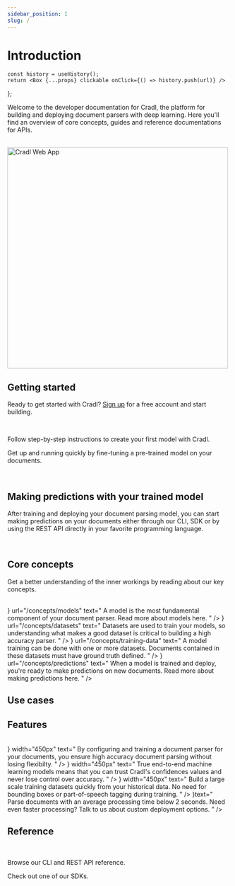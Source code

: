 ```yaml
---
sidebar_position: 1
slug: /
---
```


# Introduction


    const history = useHistory();
    return <Box {...props} clickable onClick={() => history.push(url)} />
};


Welcome to the developer documentation for Cradl, the platform for building and deploying document parsers with deep
learning. Here you'll find an overview of core concepts, guides and reference documentations for APIs.

<br/>

<BoxContainer>
  <Box border="none" padding="6px" background="none" width="400px">
    <HeaderText icon="/img/steps/01.svg" title="Build" text="Build and train high-accuracy document parsing models for any document." />
    <HeaderText icon="/img/steps/02.svg" title="Deploy" text="Deploy and integrate your model with developer-friendly REST APIs." />
    <HeaderText icon="/img/steps/03.svg" title="Improve" text="Continuously improve your deployed model over time with seamless feedback loops." />
  </Box>
  <img src="/img/model_overview.png" alt="Cradl Web App" width="500px" />
</BoxContainer>

## Getting started
Ready to get started with Cradl? [Sign up](https://app.cradl.ai/signup) for a free account and start building.

<br/>

<BoxContainer>
  <Box title="Build your first document parser" width="450px">
    <p>
    Follow step-by-step instructions to create your first model with Cradl.
    </p>
    <BoxAction text="Get started with the CLI" href="/get-started/create-a-model" />
    <BoxAction text="Get started with the Python SDK" href="/get-started/create-a-model" />
    <BoxAction text="Get started with the Web app" href="/quickstart/invoice_model" />
  </Box>

  <Box title="Start with a community model" width="450px">
    <p>
    Get up and running quickly by fine-tuning a pre-trained model on your documents.
    </p>
    <BoxAction text="Clone invoice model" href="https://app.cradl.ai/models" />
    <BoxAction text="Clone receipt model" href="https://app.cradl.ai/models" />
  </Box>
</BoxContainer>

<br />


## Making predictions with your trained model
After training and deploying your document parsing model, you can start making predictions on your documents
either through our CLI, SDK or by using the REST API directly in your favorite programming language.

<div style={{display: 'flex', width: '75%'}}>
  <Terminal
    lines={[
      {
        'text': 'las documents create invoice.pdf',
        'cmd': true
      },
      {
        'text': JSON.stringify({
          documentId: 'las:document:0123456789abcdef',
          contentType: 'application/pdf'
        }, null, 2),
        'cmd': false
      },
      {
        'text': 'las predictions create las:document:123 las:model:123',
        'cmd': true
      },
      {
        'text': JSON.stringify({
          predictions: [
            {label: 'total_amount', value: '143.67', confidence: 0.9943225616},
          ]
        }, null, 2),
        'cmd': false
      }
    ]}
    interval={25}
    height={350}
  />
</div>

<br />

## Core concepts
Get a better understanding of the inner workings by reading about our key concepts.

<br/>

<BoxContainer>
  <LinkBox title="Model" width="450px" icon={<Icons.Box size={"48px"} />} url="/concepts/models" text="
    A model is the most fundamental component of your document parser. Read more about models here.
  " />
  <LinkBox title="Dataset" width="450px" icon={<Icons.Database />} url="/concepts/datasets" text="
    Datasets are used to train your models, so understanding what makes a good dataset is critical to building a high
    accuracy parser.
  " />
  <LinkBox title="Training" width="450px" icon={<Icons.Cpu />} url="/concepts/training-data" text="
    A model training can be done with one or more datasets.
    Documents contained in these datasets must have ground truth defined.
  " />
  <LinkBox title="Prediction" width="450px" icon={<Icons.Activity size={48} />} url="/concepts/predictions" text="
    When a model is trained and deploy, you're ready to make predictions on new documents.
    Read more about making predictions here.
  " />
</BoxContainer>

<br/>

## Use cases

<BoxContainer>
  <TextBox title="Automate your document processes" width="450px" text="
  Automate the processing of documents like invoices and reduce time, cost and errors while letting your co-workers
  spend their time on more meaningful work.
  " />
  <TextBox title="Build great user experiences" width="450px" text="
  Build amazing user experience and increase customer satisfaction by reducing friction
  in onboarding, data entry or other document flows in your software.
  " />
  <TextBox title="Give your robots and chatbots vision" width="450px" text="
  Enhance your RPA and chatbots with document vision capabilities to create new automation flows or increase automation
  in existing processes.
  " />
  <TextBox title="Automate auditing and compliance tasks" width="450px" text="
  Automate your employee expense audits and KYC compliance routines by automating
  the processing of expense reports, ID cards and proofs of residence.
  " />
</BoxContainer>

## Features

<br/>

<BoxContainer>
  <TextBox title="Accurate and flexible" icon={<Icons.MapPin />} width="450px" text="
     By configuring and training a document parser for your documents, you ensure 
     high accuracy document parsing without losing flexibilty.
  " />
  <TextBox title="Confidence that you can trust" icon={<Icons.Shield />} width="450px" text="
    True end-to-end machine learning models means that you can trust Cradl's confidences
    values and never lose control over accuracy.
  " />
  <TextBox title="Reduce time-to-value with historical data" icon={<Icons.Clock />} width="450px" text="
    Build a large scale training datasets quickly from your historical data.
    No need for bounding boxes or part-of-speech tagging during training.
  " />
  <TextBox title="Fast processing" width="450px" icon={<Icons.TrendingUp />}text="
    Parse documents with an average processing time below 2 seconds.
    Need even faster processing? Talk to us about custom deployment options.
  " />
</BoxContainer>

## Reference

<br />

<BoxContainer>
  <Box title="CLI and REST API" width="450px">
    <p>
    Browse our CLI and REST API reference.
    </p>
    <BoxAction text="Get started with the CLI" href="/reference/cli" />
    <BoxAction text="Get started with the REST API" href="/reference/restapi" />
  </Box>

  <Box title="Client libraries" width="450px">
    <p>
    Check out one of our SDKs.
    </p>
    <BoxAction text="Get started with the Python SDK" href="/reference/python" />
    <BoxAction text="Get started with the JavaScript SDK" href="/reference/sdks/js" />
    <BoxAction text="Get started with the .NET SDK" href="/reference/sdks/dotnet" />
    <BoxAction text="Get started with the Java SDK" href="/reference/sdks/java" />
  </Box>
</BoxContainer>